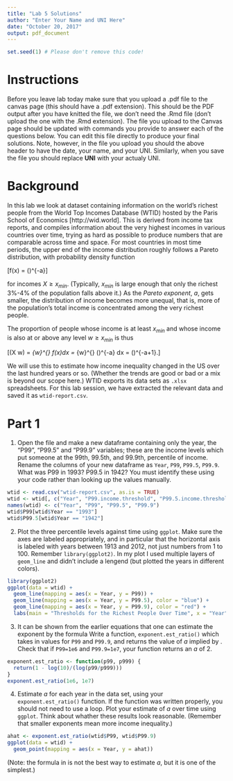 ```yaml
---
title: "Lab 5 Solutions"
author: "Enter Your Name and UNI Here"
date: "October 20, 2017"
output: pdf_document
---
```



```r
set.seed(1) # Please don't remove this code!
```

# Instructions 
Before you leave lab today make sure that you upload a .pdf file to the canvas page (this should have a .pdf extension). This should be the PDF output after you have knitted the file, we don't need the .Rmd file (don't upload the one with the .Rmd extension).  The file you upload to the Canvas page should be updated with commands you provide to answer each of the questions below.  You can edit this file directly to produce your final solutions.  Note, however, in the file you upload you should the above header to have the date, your name, and your UNI.  Similarly, when you save the file you should replace **UNI** with your actualy UNI.

# Background

In this lab we look at dataset containing information on the world's richest people from the World Top Incomes Database (WTID) hosted by the Paris School of Economics [http://wid.world]. This is derived from income tax reports, and compiles information about the very highest incomes in various countries over time, trying as hard as possible to produce numbers that are comparable across time and space.
For most countries in most time periods, the upper end of the income distribution roughly follows a Pareto distribution, with probability density function

\[f(x) = \frac{(a-1)}{x_{min}}\left(\frac{x}{x_{min}}\right)^{-a}\]

for incomes $X \geq x_{min}$.  (Typically, $x_{min}$ is large enough that only the richest 3\%-4\% of the population falls above it.) As the *Pareto exponent*, $a$, gets smaller, the distribution of income becomes more unequal, that is, more of the population's total income is concentrated among the very richest people.

The proportion of people whose income is at least $x_{min}$ and whose income is also at or above any level $w \geq x_{min}$ is thus

\[\textbf{Pr}(X \geq w) = \int_{w}^{\infty} f(x)dx = \int_{w}^{\infty} \frac{(a-1)}{x_{min}}\left(\frac{x}{x_{min}}\right)^{-a} dx = \left(\frac{w}{x_{min}}\right)^{-a+1}.\]

We will use this to estimate how income inequality changed in the US over the last hundred
years or so. (Whether the trends are good or bad or a mix is beyond our scope here.) WTID exports its data sets as `.xlsx` spreadsheets. For this lab session, we have extracted the relevant data and saved it as `wtid-report.csv`.

# Part 1

1. Open the file and make a new dataframe containing only the year, the "P99", "P99.5" and "P99.9" variables; these are the income levels which put someone at the 99th, 99.5th, and 99.9th, percentile of income. Rename the columns of your new dataframe as `Year`, `P99`, `P99.5`, `P99.9`.  What was P99 in 1993? P99.5 in 1942?
You must identify these using your code rather than looking up the values manually.

```r
wtid <- read.csv("wtid-report.csv", as.is = TRUE)
wtid <- wtid[, c("Year", "P99.income.threshold", "P99.5.income.threshold", "P99.9.income.threshold")]
names(wtid) <- c("Year", "P99", "P99.5", "P99.9")
wtid$P99[wtid$Year == "1993"]
wtid$P99.5[wtid$Year == "1942"]
```

2. Plot the three percentile levels against time using `ggplot`. Make sure the axes are labeled appropriately, and in particular that the horizontal axis is labeled with years between 1913 and 2012, not just numbers from 1 to 100. Remember `library(ggplot2)`.  In my plot I used multiple layers of `geom_line` and didn't include a lengend (but plotted the years in different colors).

```r
library(ggplot2)
ggplot(data = wtid) +
  geom_line(mapping = aes(x = Year, y = P99)) +
  geom_line(mapping = aes(x = Year, y = P99.5), color = "blue") +
  geom_line(mapping = aes(x = Year, y = P99.9), color = "red") +
  labs(main = "Thresholds for the Richest People Over Time", x = "Year", y = "Threshold Amount")
```


3. It can be shown from the earlier equations that one can estimate the exponent by the formula
\begin{equation}
a = 1 - \frac{\log 10}{\log \left(\frac{P99}{P99.9}\right)} \label{eq:1}
\end{equation}
Write a function, `exponent.est_ratio()` which takes in values for `P99` and `P99.9`, and returns the value of $a$ implied by \eqref{eq:1}. Check that if `P99=1e6` and `P99.9=1e7`, your function returns an $a$ of 2.

```r
exponent.est_ratio <- function(p99, p999) {
  return(1 - log(10)/(log(p99/p999)))
}
exponent.est_ratio(1e6, 1e7)
```

4. Estimate $a$ for each year in the data set, using your `exponent.est_ratio()` function. If the function was written properly, you should not need to use a loop. Plot your estimate of $a$ over time using `ggplot`. Think about whather these results look reasonable. (Remember that smaller exponents mean more income inequality.)

```r
ahat <- exponent.est_ratio(wtid$P99, wtid$P99.9)
ggplot(data = wtid) +
  geom_point(mapping = aes(x = Year, y = ahat))
```



(Note: the formula in \eqref{eq:1} is not the best way to estimate $a$, but it is one of the simplest.)



